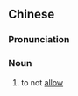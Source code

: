 ==Chinese==
{{zh-forms}}

===Pronunciation===
{{zh-pron
|m=不yǔn
|cat=n
}}

===Noun===
{{zh-noun}}

# {{lb|zh|literary}} to not [[allow]]